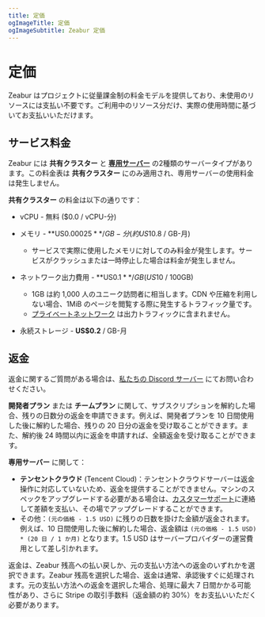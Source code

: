 ```yaml
---
title: 定価
ogImageTitle: 定価
ogImageSubtitle: Zeabur 定価
---
```


# 定価

Zeabur はプロジェクトに従量課金制の料金モデルを提供しており、未使用のリソースには支払い不要です。ご利用中のリソース分だけ、実際の使用時間に基づいてお支払いいただけます。

## サービス料金

Zeabur には **共有クラスター** と [**専用サーバー**](/dedicated-server) の2種類のサーバータイプがあります。この料金表は **共有クラスター** にのみ適用され、専用サーバーの使用料金は発生しません。

**共有クラスター** の料金は以下の通りです：

- vCPU - 無料 ($0.0 / vCPU-分)

- メモリ - **US$0.00025** / GB-分 (約 US$10.8 / GB-月)
  - サービスで実際に使用したメモリに対してのみ料金が発生します。サービスがクラッシュまたは一時停止した場合は料金が発生しません。

- ネットワーク出力費用 - **US$0.1** / GB (US$10 / 100GB)
  - 1GB は約 1,000 人のユニーク訪問者に相当します。CDN や圧縮を利用しない場合、1MiB のページを閲覧する際に発生するトラフィック量です。
  - [プライベートネットワーク](/networking/private) は出力トラフィックに含まれません。

- 永続ストレージ - **US$0.2** / GB-月

## 返金

返金に関するご質問がある場合は、[私たちの Discord サーバー](https://zeabur.com/dc) にてお問い合わせください。

**開発者プラン** または **チームプラン** に関して、サブスクリプションを解約した場合、残りの日数分の返金を申請できます。例えば、開発者プランを 10 日間使用した後に解約した場合、残りの 20 日分の返金を受け取ることができます。また、解約後 24 時間以内に返金を申請すれば、全額返金を受け取ることができます。

**専用サーバー** に関して：

- **テンセントクラウド** (Tencent Cloud)：テンセントクラウドサーバーは返金操作に対応していないため、返金を提供することができません。マシンのスペックをアップグレードする必要がある場合は、[カスタマーサポート](https://zeabur.com/dc)に連絡して差額を支払い、その場でアップグレードすることができます。
- その他：`(元の価格 - 1.5 USD)` に残りの日数を掛けた金額が返金されます。例えば、10 日間使用した後に解約した場合、返金額は `(元の価格 - 1.5 USD) * (20 日 / 1 か月)` となります。1.5 USD はサーバープロバイダーの運営費用として差し引かれます。

返金は、Zeabur 残高への払い戻しか、元の支払い方法への返金のいずれかを選択できます。Zeabur 残高を選択した場合、返金は通常、承認後すぐに処理されます。元の支払い方法への返金を選択した場合、処理に最大 7 日間かかる可能性があり、さらに Stripe の取引手数料（返金額の約 30%）をお支払いいただく必要があります。
